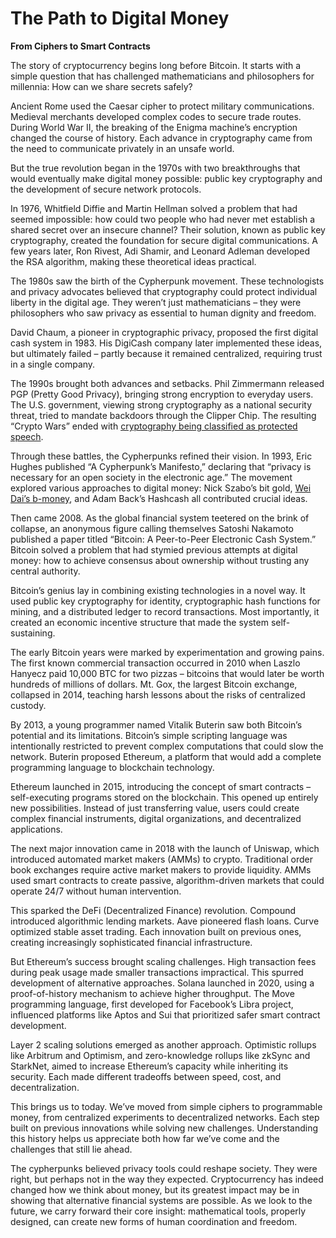 # The Path to Digital Money
**From Ciphers to Smart Contracts**

The story of cryptocurrency begins long before Bitcoin. It starts with a simple question that has challenged mathematicians and philosophers for millennia: How can we share secrets safely?

Ancient Rome used the Caesar cipher to protect military communications. Medieval merchants developed complex codes to secure trade routes. During World War II, the breaking of the Enigma machine's encryption changed the course of history. Each advance in cryptography came from the need to communicate privately in an unsafe world.

But the true revolution began in the 1970s with two breakthroughs that would eventually make digital money possible: public key cryptography and the development of secure network protocols.

In 1976, Whitfield Diffie and Martin Hellman solved a problem that had seemed impossible: how could two people who had never met establish a shared secret over an insecure channel? Their solution, known as public key cryptography, created the foundation for secure digital communications. A few years later, Ron Rivest, Adi Shamir, and Leonard Adleman developed the RSA algorithm, making these theoretical ideas practical.

The 1980s saw the birth of the Cypherpunk movement. These technologists and privacy advocates believed that cryptography could protect individual liberty in the digital age. They weren't just mathematicians – they were philosophers who saw privacy as essential to human dignity and freedom.

David Chaum, a pioneer in cryptographic privacy, proposed the first digital cash system in 1983. His DigiCash company later implemented these ideas, but ultimately failed – partly because it remained centralized, requiring trust in a single company.

The 1990s brought both advances and setbacks. Phil Zimmermann released PGP (Pretty Good Privacy), bringing strong encryption to everyday users. The U.S. government, viewing strong cryptography as a national security threat, tried to mandate backdoors through the Clipper Chip. The resulting "Crypto Wars" ended with [cryptography being classified as protected speech](https://en.wikipedia.org/wiki/Bernstein_v._United_States).

Through these battles, the Cypherpunks refined their vision. In 1993, Eric Hughes published "A Cypherpunk's Manifesto," declaring that "privacy is necessary for an open society in the electronic age." The movement explored various approaches to digital money: Nick Szabo's bit gold, [Wei Dai's b-money](https://en.bitcoin.it/wiki/B-money), and Adam Back's Hashcash all contributed crucial ideas.

Then came 2008. As the global financial system teetered on the brink of collapse, an anonymous figure calling themselves Satoshi Nakamoto published a paper titled "Bitcoin: A Peer-to-Peer Electronic Cash System." Bitcoin solved a problem that had stymied previous attempts at digital money: how to achieve consensus about ownership without trusting any central authority.

Bitcoin's genius lay in combining existing technologies in a novel way. It used public key cryptography for identity, cryptographic hash functions for mining, and a distributed ledger to record transactions. Most importantly, it created an economic incentive structure that made the system self-sustaining.

The early Bitcoin years were marked by experimentation and growing pains. The first known commercial transaction occurred in 2010 when Laszlo Hanyecz paid 10,000 BTC for two pizzas – bitcoins that would later be worth hundreds of millions of dollars. Mt. Gox, the largest Bitcoin exchange, collapsed in 2014, teaching harsh lessons about the risks of centralized custody.

By 2013, a young programmer named Vitalik Buterin saw both Bitcoin's potential and its limitations. Bitcoin's simple scripting language was intentionally restricted to prevent complex computations that could slow the network. Buterin proposed Ethereum, a platform that would add a complete programming language to blockchain technology.

Ethereum launched in 2015, introducing the concept of smart contracts – self-executing programs stored on the blockchain. This opened up entirely new possibilities. Instead of just transferring value, users could create complex financial instruments, digital organizations, and decentralized applications.

The next major innovation came in 2018 with the launch of Uniswap, which introduced automated market makers (AMMs) to crypto. Traditional order book exchanges require active market makers to provide liquidity. AMMs used smart contracts to create passive, algorithm-driven markets that could operate 24/7 without human intervention.

This sparked the DeFi (Decentralized Finance) revolution. Compound introduced algorithmic lending markets. Aave pioneered flash loans. Curve optimized stable asset trading. Each innovation built on previous ones, creating increasingly sophisticated financial infrastructure.

But Ethereum's success brought scaling challenges. High transaction fees during peak usage made smaller transactions impractical. This spurred development of alternative approaches. Solana launched in 2020, using a proof-of-history mechanism to achieve higher throughput. The Move programming language, first developed for Facebook's Libra project, influenced platforms like Aptos and Sui that prioritized safer smart contract development.

Layer 2 scaling solutions emerged as another approach. Optimistic rollups like Arbitrum and Optimism, and zero-knowledge rollups like zkSync and StarkNet, aimed to increase Ethereum's capacity while inheriting its security. Each made different tradeoffs between speed, cost, and decentralization.

This brings us to today. We've moved from simple ciphers to programmable money, from centralized experiments to decentralized networks. Each step built on previous innovations while solving new challenges. Understanding this history helps us appreciate both how far we've come and the challenges that still lie ahead.

The cypherpunks believed privacy tools could reshape society. They were right, but perhaps not in the way they expected. Cryptocurrency has indeed changed how we think about money, but its greatest impact may be in showing that alternative financial systems are possible. As we look to the future, we carry forward their core insight: mathematical tools, properly designed, can create new forms of human coordination and freedom.